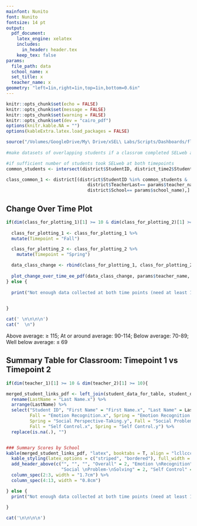 ```yaml
---
mainfont: Nunito
font: Nunito
fontsize: 14 pt
output:
  pdf_document:
    latex_engine: xelatex
    includes:
      in_header: header.tex
    keep_tex: false
params: 
  file_path: data
  school_name: x
  set_title: x
  teacher_name: x
geometry: "left=1in,right=1in,top=1in,bottom=0.6in"
---
```



```r

knitr::opts_chunk$set(echo = FALSE)
knitr::opts_chunk$set(message = FALSE)
knitr::opts_chunk$set(warning = FALSE)
knitr::opts_chunk$set(dev = "cairo_pdf")
options(knitr.kable.NA = "")
options(kableExtra.latex.load_packages = FALSE)

```


```r
source("/Volumes/GoogleDrive/My\ Drive/xSEL\ Labs/Scripts/Dashboards/flexdashboard/functions/EE/plot_change_over_time_ee_function_pdf.R")
  
#make datasets of overlapping students if a classrom completed SELweb at both points

#if sufficient number of students took SELweb at both timepoints
common_students <- intersect(district$StudentID, district_time2$StudentID)

class_common_1 <- district[(district$StudentID %in% common_students & 
                               district$TeacherLast== params$teacher_name & 
                               district$School== params$school_name),]


```

## Change Over Time Plot 
```r

if(dim(class_for_plotting_1)[1] >= 10 & dim(class_for_plotting_2)[1] >= 10){
  
  class_for_plotting_1 <- class_for_plotting_1 %>% 
  mutate(Timepoint = "Fall")

  class_for_plotting_2 <- class_for_plotting_2 %>% 
    mutate(Timepoint = "Spring")

  data_class_change <- rbind(class_for_plotting_1, class_for_plotting_2)
   
  plot_change_over_time_ee_pdf(data_class_change, params$teacher_name, dim(class_common_1)[1])
} else {
  
  print("Not enough data collected at both time points (need at least 10 data points for both Fall and Spring)")
  

}

cat(' \n\n\n\n')
cat("  \n")  
```
Above average: $\geq$ 115; At or around average: 90-114; Below average: 70-89; Well below average: $\leq$ 69


## Summary Table for Classroom: Timepoint 1 vs Timepoint 2
```r

if(dim(teacher_1)[1] >= 10 & dim(teacher_2)[1] >= 10){

merged_student_links_pdf <- left_join(student_data_for_table, student_data_for_table_2, by = c("Student ID")) %>% 
  rename(LastName = "Last Name.x") %>% 
  arrange(LastName) %>% 
  select("Student ID", "First Name" = "First Name.x", "Last Name" = LastName, Fall = "Overall.x", Spring = "Overall.y",
         Fall = "Emotion Recognition.x", Spring = "Emotion Recognition.y", Fall = "Social Perspective-Taking.x",
         Spring = "Social Perspective-Taking.y", Fall = "Social Problem-Solving.x", Spring = "Social Problem-Solving.y",
         Fall = "Self Control.x", Spring = "Self Control.y") %>% 
  replace(is.na(.), "") 


### Summary Scores by School
kable(merged_student_links_pdf, "latex", booktabs = T, align = "lcllccccccccc", linesep = "") %>% 
  kable_styling(latex_options = c("striped", "bordered"), full_width = F) %>% 
  add_header_above(c("", "", "", "Overall" = 2, "Emotion \nRecognition" = 2, "Social \nPerspective-\nTaking" = 2,
                     "Social \nProblem-\nSolving" = 2, "Self Control" = 2)) %>% 
  column_spec(2:3, width = "1.7cm") %>% 
  column_spec(4:13, width = "0.8cm")

} else {
  print("Not enough data collected at both time points (need at least 10 data points for both Fall and Spring)")
  
}

cat('\n\n\n\n')

```
